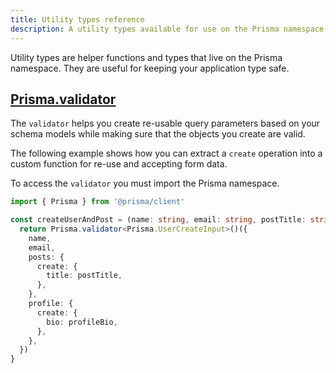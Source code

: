 ```yaml
---
title: Utility types reference
description: A utility types available for use on the Prisma namespace
---
```


<TopBlock>

Utility types are helper functions and types that live on the Prisma namespace. They are useful for keeping your application type safe.

</TopBlock>

## [<inlinecode>Prisma.validator</inlinecode>](../concepts/components/prisma-client/advanced-type-safety/#prisma-validator)

The `validator` helps you create re-usable query parameters based on your schema models while making sure that the objects you create are valid.

The following example shows how you can extract a `create` operation into a custom function for re-use and accepting form data.

To access the `validator` you must import the Prisma namespace.

```ts
import { Prisma } from '@prisma/client'

const createUserAndPost = (name: string, email: string, postTitle: string, profileBio: string) => {
  return Prisma.validator<Prisma.UserCreateInput>()({
    name,
    email,
    posts: {
      create: {
        title: postTitle,
      },
    },
    profile: {
      create: {
        bio: profileBio,
      },
    },
  })
}
```
